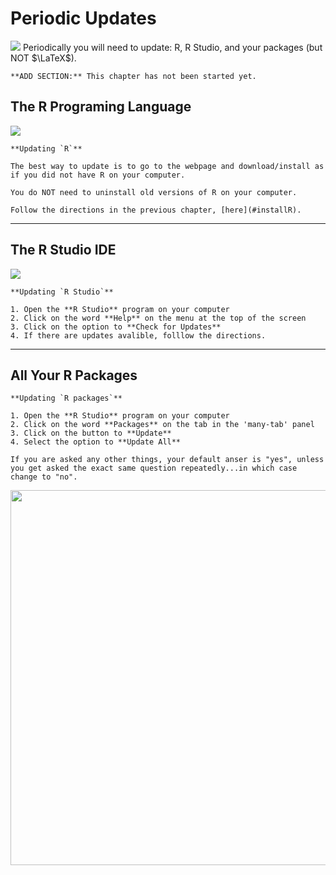 # Periodic Updates


![](images/update.png)
Periodically you will need to update: R, R Studio, and your packages (but NOT $\LaTeX$).


```{block type='rmdconstruct', echo=TRUE}
**ADD SECTION:** This chapter has not been started yet. 
```


## The R Programing Language

![](images/common/Rlogo_200.png)



 ```{block type='rmdlightbulb', echo=TRUE}
**Updating `R`**

The best way to update is to go to the webpage and download/install as if you did not have R on your computer.  

You do NOT need to uninstall old versions of R on your computer.

Follow the directions in the previous chapter, [here](#installR).
```

---------------------------------

## The R Studio IDE


![](images/common/rstudiosticker.png)
 
 ```{block type='rmdlightbulb', echo=TRUE}
 
**Updating `R Studio`**

1. Open the **R Studio** program on your computer
2. Click on the word **Help** on the menu at the top of the screen
3. Click on the option to **Check for Updates**
4. If there are updates avalible, folllow the directions.
```


---------------------------------

## All Your R Packages

 
 ```{block type='rmdlightbulb', echo=TRUE}
 
**Updating `R packages`**

1. Open the **R Studio** program on your computer
2. Click on the word **Packages** on the tab in the 'many-tab' panel
3. Click on the button to **Update**
4. Select the option to **Update All**

If you are asked any other things, your default anser is "yes", unless you get asked the exact same question repeatedly...in which case change to "no".
```

![](images/updateRpackages.PNG){width=600px}






